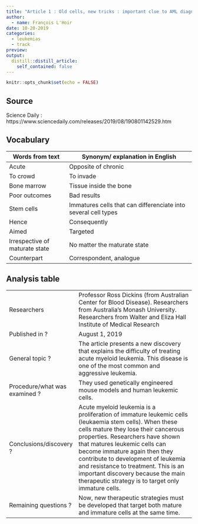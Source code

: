 ```yaml
---
title: "Article 1 : Old cells, new tricks : important clue to AML diagnosis and treatment discovered"
author:
  - name: François L'Hoir
date: 10-20-2019
categories:
  - leukemias
  - track
preview: 
output:
  distill::distill_article:
    self_contained: false
---
```


```r
knitr::opts_chunk$set(echo = FALSE)
```
## Source
Science Daily : https://www.sciencedaily.com/releases/2019/08/190801142529.htm 

## Vocabulary 

| Words from text                | Synonym/ explanation in English                                |
| ------------------------------ | -------------------------------------------------------------- |
| Acute                          | Opposite of chronic                                            |
| To crowd                       | To invade                                                      |
| Bone marrow                    | Tissue inside the bone                                         |
| Poor outcomes                  | Bad results                                                    |
| Stem cells                     | Immatures cells that can differenciate into several cell types |
| Hence                          | Consequently                                                   |
| Aimed                          | Targeted                                                       |
| Irrespective of maturate state | No matter the maturate state                                   |
| Counterpart                    | Correspondent, analogue                                        |

## Analysis table 

|                               |                                                                                                                                                                                                                                                                                                                                                                                                                              |
| ----------------------------- | ---------------------------------------------------------------------------------------------------------------------------------------------------------------------------------------------------------------------------------------------------------------------------------------------------------------------------------------------------------------------------------------------------------------------------- |
| Researchers                   | Professor Ross Dickins (from Australian Center for Blood Disease). Researchers from Australia’s Monash University. Researchers from Walter and Eliza Hall Institute of Medical Research                                                                                                                                                                                                                                      |
| Published in ?                | August 1, 2019                                                                                                                                                                                                                                                                                                                                                                                                               |
| General topic ?               | The article presents a new discovery that explains the difficulty of treating acute myeloid leukemia. This disease is one of the most common and aggressive leukemia.                                                                                                                                                                                                                                                        |
| Procedure/what was examined ? | They used genetically engineered mouse models and human leukemic cells.                                                                                                                                                                                                                                                                                                                                                      |
| Conclusions/discovery ?       | Acute myeloid leukemia is  a proliferation of immature leukemic cells (leukaemia stem cells). When these cells mature they lose their cancerous properties. Researchers have shown that matures leukemic cells can become immature again then they contribute to development of leukemia and resistance to treatment. This is an important discovery because the main therapeutic strategy is to target only immature cells. |
| Remaining questions ?         | Now, new therapeutic strategies must be developed that target both mature and immature cells at the same time.                                                                                                                                                                                                                                                                                                               |
